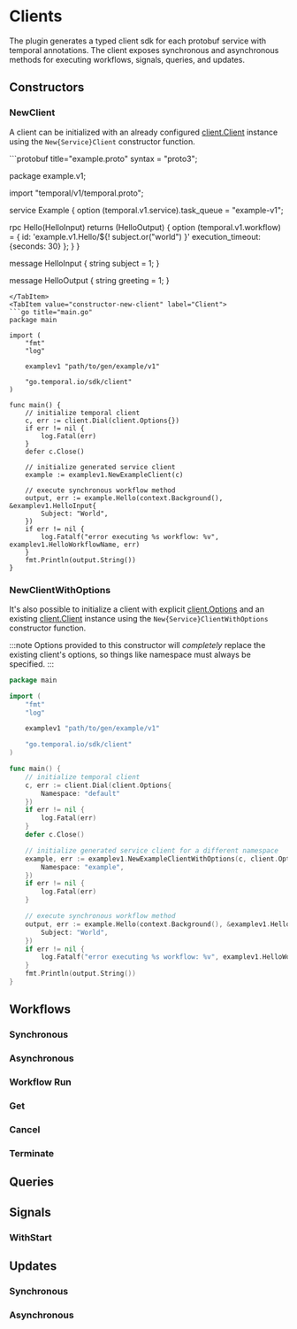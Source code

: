 
# Clients

The plugin generates a typed client sdk for each protobuf service with temporal annotations. The client exposes synchronous and asynchronous methods for executing workflows, signals, queries, and updates.

## Constructors

### NewClient

A client can be initialized with an already configured [client.Client](https://pkg.go.dev/go.temporal.io/sdk/client#Client) instance using the `New{Service}Client` constructor function.

<Tabs>
<TabItem value="constructor-new-schema" label="Schema">
```protobuf title="example.proto"
syntax = "proto3";

package example.v1;

import "temporal/v1/temporal.proto";

service Example {
  option (temporal.v1.service).task_queue = "example-v1";

  rpc Hello(HelloInput) returns (HelloOutput) {
    option (temporal.v1.workflow) = {
      id: 'example.v1.Hello/${! subject.or("world") }'
      execution_timeout: {seconds: 30}
    };
  }
}

message HelloInput {
  string subject = 1;
}

message HelloOutput {
  string greeting = 1;
}
```
</TabItem>
<TabItem value="constructor-new-client" label="Client">
```go title="main.go"
package main

import (
    "fmt"
    "log"

    examplev1 "path/to/gen/example/v1"

    "go.temporal.io/sdk/client"
)

func main() {
    // initialize temporal client
    c, err := client.Dial(client.Options{})
    if err != nil {
        log.Fatal(err)
    }
    defer c.Close()

    // initialize generated service client
    example := examplev1.NewExampleClient(c)

    // execute synchronous workflow method
    output, err := example.Hello(context.Background(), &examplev1.HelloInput{
        Subject: "World",
    })
    if err != nil {
        log.Fatalf("error executing %s workflow: %v", examplev1.HelloWorkflowName, err)
    }
    fmt.Println(output.String())
}
```
</TabItem>
</Tabs>

### NewClientWithOptions

It's also possible to initialize a client with explicit [client.Options](https://pkg.go.dev/go.temporal.io/sdk/client#Options) and an existing [client.Client](https://pkg.go.dev/go.temporal.io/sdk/client#Client) instance using the `New{Service}ClientWithOptions` constructor function.

:::note
Options provided to this constructor will *completely* replace the existing client's options, so things like namespace must always be specified.
:::

```go title="main.go"
package main

import (
    "fmt"
    "log"

    examplev1 "path/to/gen/example/v1"

    "go.temporal.io/sdk/client"
)

func main() {
    // initialize temporal client
    c, err := client.Dial(client.Options{
        Namespace: "default"
    })
    if err != nil {
        log.Fatal(err)
    }
    defer c.Close()

    // initialize generated service client for a different namespace
    example, err := examplev1.NewExampleClientWithOptions(c, client.Options{
        Namespace: "example",
    })
    if err != nil {
        log.Fatal(err)
    }

    // execute synchronous workflow method
    output, err := example.Hello(context.Background(), &examplev1.HelloInput{
        Subject: "World",
    })
    if err != nil {
        log.Fatalf("error executing %s workflow: %v", examplev1.HelloWorkflowName, err)
    }
    fmt.Println(output.String())
}
```

## Workflows

### Synchronous

### Asynchronous

### Workflow Run

### Get

### Cancel

### Terminate

## Queries

## Signals

### WithStart

## Updates

### Synchronous

### Asynchronous
